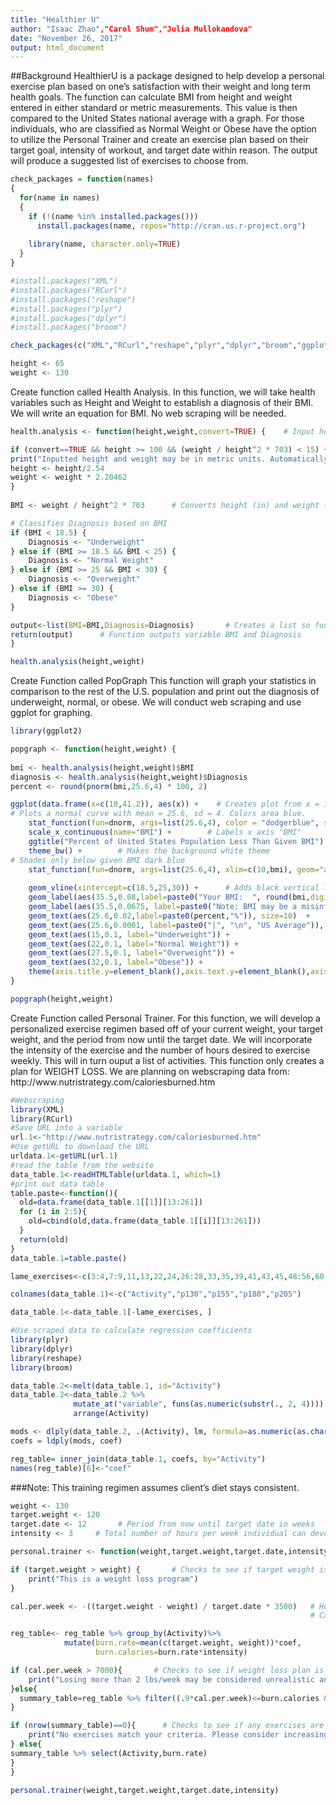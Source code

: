 ```yaml
---
title: "Healthier U"
author: "Isaac Zhao","Carol Shum","Julia Mullokandova"
date: "November 26, 2017"
output: html_document
---
```

##Background
HealthierU is a package designed to help develop a personal exercise plan based on one's satisfaction with their weight and long term health goals. The function can calculate BMI from height and weight entered in either standard or metric measurements. This value is then compared to the United States national average with a graph. For those individuals, who are classified as Normal Weight or Obese have the option to utilize the Personal Trainer and create an exercise plan based on their target goal, intensity of workout, and target date within reason. The output will produce a suggested list of exercises to choose from.

```r
check_packages = function(names)
{
  for(name in names)
  {
    if (!(name %in% installed.packages()))
      install.packages(name, repos="http://cran.us.r-project.org")
    
    library(name, character.only=TRUE)
  }
}
```


```r
#install.packages("XML")
#install.packages("RCurl")
#install.packages("reshape")
#install.packages("plyr")
#install.packages("dplyr")
#install.packages("broom")

check_packages(c("XML","RCurl","reshape","plyr","dplyr","broom","ggplot2"))   # Checks to see if required packages are already installed.
```

```r
height <- 65
weight <- 130
```

Create function called Health Analysis. In this function, we will take health variables such as Height and Weight to establish a diagnosis of their BMI. We will write an equation for BMI. No web scraping will be needed.
```r
health.analysis <- function(height,weight,convert=TRUE) {    # Input height (in) and weight (lb) into function

if (convert==TRUE && height >= 100 && (weight / height^2 * 703) < 15) {     # Checks to see if units are in metric
print("Inputted height and weight may be in metric units. Automatically converting to standard units to compute BMI. Override with convert=FALSE") 
height <- height/2.54
weight <- weight * 2.20462
} 
    
BMI <- weight / height^2 * 703      # Converts height (in) and weight (lb) into BMI

# Classifies Diagnosis based on BMI 
if (BMI < 18.5) {
    Diagnosis <- "Underweight"
} else if (BMI >= 18.5 && BMI < 25) {
    Diagnosis <- "Normal Weight"
} else if (BMI >= 25 && BMI < 30) {
    Diagnosis <- "Overweight"
} else if (BMI >= 30) {
    Diagnosis <- "Obese"
}

output<-list(BMI=BMI,Diagnosis=Diagnosis)       # Creates a list so function can return two variables
return(output)      # Function outputs variable BMI and Diagnosis
}

health.analysis(height,weight)
```


Create Function called PopGraph This function will graph your statistics in comparison to the rest of the U.S. population and print out the diagnosis of underweight, normal, or obese. We will conduct web scraping and use ggplot for graphing.
```r
library(ggplot2)

popgraph <- function(height,weight) {
    
bmi <- health.analysis(height,weight)$BMI
diagnosis <- health.analysis(height,weight)$Diagnosis
percent <- round(pnorm(bmi,25.6,4) * 100, 2)

ggplot(data.frame(x=c(10,41.2)), aes(x)) +    # Creates plot from x = 10.6 to 40.6
# Plots a normal curve with mean = 25.6, sd = 4. Colors area blue.
    stat_function(fun=dnorm, args=list(25.6,4), color = "dodgerblue", size = 2, geom="area", fill="cadetblue1", alpha = 0.4) +     
    scale_x_continuous(name="BMI") +        # Labels x axis "BMI"
    ggtitle("Percent of United States Population Less Than Given BMI") +   # Adds a graph title
    theme_bw() +        # Makes the background white theme
# Shades only below given BMI dark blue
    stat_function(fun=dnorm, args=list(25.6,4), xlim=c(10,bmi), geom="area", fill="cadetblue3", alpha = 0.7) +   
    
    geom_vline(xintercept=c(18.5,25,30)) +      # Adds black vertical lines in desired locations
    geom_label(aes(35.5,0.08,label=paste0("Your BMI:  ", round(bmi,digits=1), "\n", "Diagnosis:  ", diagnosis)), size=4.3)  +    # prints rounded BMI to 1 decimal and Diagnosis on top right 
    geom_label(aes(35.5,0.0675, label=paste0("Note: BMI may be a misinformative measure", "\n", " of health as it doesn't take into account", "\n", " for muscle mass or body shape.")), color="red", size=2.3) +
    geom_text(aes(25.6,0.02,label=paste0(percent,"%")), size=10)  +     # Adds % label in middle of graph
    geom_text(aes(25.6,0.0001, label=paste0("|", "\n", "US Average")), color="green") +  # Adds average tick mark
    geom_text(aes(15,0.1, label="Underweight")) +
    geom_text(aes(22,0.1, label="Normal Weight")) +
    geom_text(aes(27.5,0.1, label="Overweight")) +
    geom_text(aes(32,0.1, label="Obese")) +
    theme(axis.title.y=element_blank(),axis.text.y=element_blank(),axis.ticks.y=element_blank())    # Removes y axis information
}

popgraph(height,weight)
```


Create Function called Personal Trainer. For this function, we will develop a personalized exercise regimen based off of your current weight, your target weight, and the period from now until the target date. We will incorporate the intensity of the exercise and the number of hours desired to exercise weekly. This will in turn ouput a list of activities. This function only creates a plan for WEIGHT LOSS. We are planning on webscraping data from: http://www.nutristrategy.com/caloriesburned.htm

```r
#Webscraping
library(XML)
library(RCurl)
#Save URL into a variable
url.1<-"http://www.nutristrategy.com/caloriesburned.htm"
#Use getURL to download the URL
urldata.1<-getURL(url.1)
#read the table from the website 
data_table.1<-readHTMLTable(urldata.1, which=1)
#print out data table
table.paste<-function(){
  old=data.frame(data_table.1[[1]][13:261])
  for (i in 2:5){
    old=cbind(old,data.frame(data_table.1[[i]][13:261]))
  }
  return(old)
}
data_table.1=table.paste()

lame_exercises<-c(3:4,7:9,11,13,22,24,26:28,33,35,39,41,43,45,48:56,60:64,66,68:74,81:82,84:85,89,93:100,104:105,108,116,118,120:121,124,126,128:129,134:136,138:139,141:169,171:178,184:194,197:204,208:210,214,216:249)

colnames(data_table.1)<-c("Activity","p130","p155","p180","p205")

data_table.1<-data_table.1[-lame_exercises, ]


```

```r
#Use scraped data to calculate regression coefficients
library(plyr)
library(dplyr)
library(reshape)
library(broom)

data_table.2<-melt(data_table.1, id="Activity")
data_table.2<-data_table.2 %>% 
              mutate_at("variable", funs(as.numeric(substr(., 2, 4)))) %>%
              arrange(Activity)

mods <- dlply(data_table.2, .(Activity), lm, formula=as.numeric(as.character(value))~as.numeric(variable)-1)
coefs = ldply(mods, coef)

reg_table= inner_join(data_table.1, coefs, by="Activity")
names(reg_table)[6]<-"coef"
```

###Note: This training regimen assumes client's diet stays consistent.
```r
weight <- 130
target.weight <- 120
target.date <- 12       # Period from now until target date in weeks
intensity <- 3     # Total number of hours per week individual can devote to weight loss program

personal.trainer <- function(weight,target.weight,target.date,intensity) {

if (target.weight > weight) {       # Checks to see if target weight is less than current weight
    print("This is a weight loss program")
}

cal.per.week <- -((target.weight - weight) / target.date * 3500)   # How many calories should be lost per week on average
                                                                   # Carol: flipped sign to positive. Changed 12 to target.date

reg_table<- reg_table %>% group_by(Activity)%>%
            mutate(burn.rate=mean(c(target.weight, weight))*coef,
                   burn.calories=burn.rate*intensity) 

if (cal.per.week > 7000){       # Checks to see if weight loss plan is too extreme
    print("Losing more than 2 lbs/week may be considered unrealistic and unsafe")
}else{ 
  summary_table=reg_table %>% filter((.9*cal.per.week)<=burn.calories & (1.1*cal.per.week)>=burn.calories) #find activities that are within 10% of cal.per.week
}

if (nrow(summary_table)==0){      # Checks to see if any exercises are available
    print("No exercises match your criteria. Please consider increasing intensity or target date to achieve desired weight")
} else{
summary_table %>% select(Activity,burn.rate)
}
}

personal.trainer(weight,target.weight,target.date,intensity)
```


